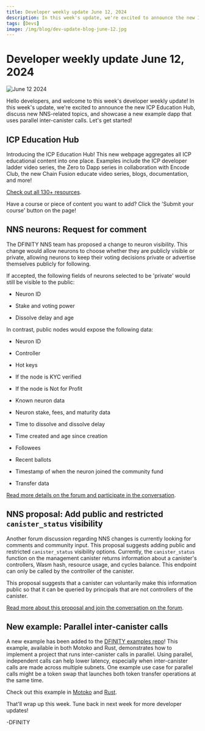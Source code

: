 ```yaml
---
title: Developer weekly update June 12, 2024
description: In this week's update, we're excited to announce the new ICP Education Hub, discuss a new NNS-related topics, and showcase a new example dapp that uses parallel inter-canister calls.
tags: [Devs]
image: /img/blog/dev-update-blog-june-12.jpg
---
```


# Developer weekly update June 12, 2024

![June 12 2024](../../static/img/blog/dev-update-blog-june-12.jpg)

Hello developers, and welcome to this week's developer weekly update! In this week's update, we're excited to announce the new ICP Education Hub, discuss new NNS-related topics, and showcase a new example dapp that uses parallel inter-canister calls. Let's get started! 

## ICP Education Hub

Introducing the ICP Education Hub! This new webpage aggregates all ICP educational content into one place. Examples include the ICP developer ladder video series, the Zero to Dapp series in collaboration with Encode Club, the new Chain Fusion educate video series, blogs, documentation, and more!

[Check out all 130+ resources](https://internetcomputer.org/education-hub).

Have a course or piece of content you want to add? Click the 'Submit your course' button on the page!

## NNS neurons: Request for comment

The DFINITY NNS team has proposed a change to neuron visibility. This change would allow neurons to choose whether they are publicly visible or private, allowing neurons to keep their voting decisions private or advertise themselves publicly for following.

If accepted, the following fields of neurons selected to be 'private' would still be visible to the public:

- Neuron ID

- Stake and voting power

- Dissolve delay and age

In contrast, public nodes would expose the following data:

- Neuron ID

- Controller

- Hot keys

- If the node is KYC verified

- If the node is Not for Profit

- Known neuron data

- Neuron stake, fees, and maturity data

- Time to dissolve and dissolve delay

- Time created and age since creation

- Followees

- Recent ballots

- Timestamp of when the neuron joined the community fund

- Transfer data

[Read more details on the forum and participate in the conversation](https://forum.dfinity.org/t/request-for-comment-public-private-nns-neurons/31597).

## NNS proposal: Add public and restricted `canister_status` visibility

Another forum discussion regarding NNS changes is currently looking for comments and community input. This proposal suggests adding public and restricted `canister_status` visibility options. Currently, the `canister_status` function on the management canister returns information about a canister's controllers, Wasm hash, resource usage, and cycles balance. This endpoint can only be called by the controller of the canister.

This proposal suggests that a canister can voluntarily make this information public so that it can be queried by principals that are not controllers of the canister.

[Read more about this proposal and join the conversation on the forum](https://forum.dfinity.org/t/nns-proposal-add-public-and-restricted-canister-status-visibility/31814/1).

## New example: Parallel inter-canister calls

A new example has been added to the [DFINITY examples repo](https://github.com/dfinity/examples/)! This example, available in both Motoko and Rust, demonstrates how to implement a project that runs inter-canister calls in parallel. Using parallel, independent calls can help lower latency, especially when inter-canister calls are made across multiple subnets. One example use case for parallel calls might be a token swap that launches both token transfer operations at the same time.

Check out this example in [Motoko](https://github.com/dfinity/examples/tree/master/motoko/parallel_calls) and [Rust](https://github.com/dfinity/examples/tree/master/rust/parallel_calls).


That'll wrap up this week. Tune back in next week for more developer updates!

-DFINITY

